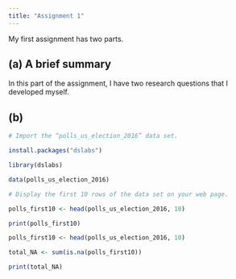---
title: "Assignment 1"
---

My first assignment has two parts.

## (a) A brief summary

In this part of the assignment, I have two research questions that I developed myself.

## (b)

```{r}

# Import the “polls_us_election_2016” data set.

install.packages("dslabs")

library(dslabs)

data(polls_us_election_2016)

# Display the first 10 rows of the data set on your web page.

polls_first10 <- head(polls_us_election_2016, 10)

print(polls_first10)

```

```{r}

polls_first10 <- head(polls_us_election_2016, 10)

total_NA <- sum(is.na(polls_first10)) 

print(total_NA)

```
